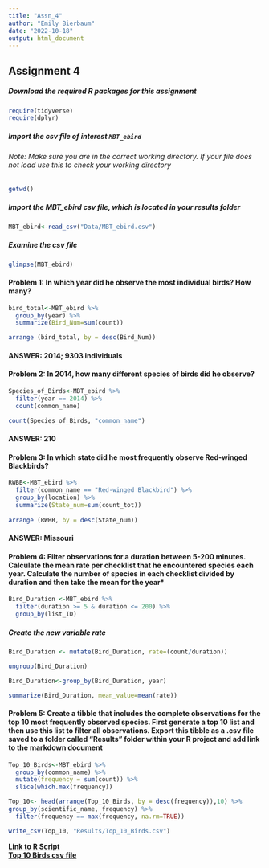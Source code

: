 ---
title: "Assn_4"
author: "Emily Bierbaum"
date: "2022-10-18"
output: html_document
---
## **Assignment 4**

##### Download the required R packages for this assignment
```{r}
require(tidyverse)  
require(dplyr)

```

##### Import the csv file of interest ``MBT_ebird``
###### Note: Make sure you are in the correct working directory. If your file does not load use this to check your working directory
```{r}
getwd()
```

##### Import the MBT_ebird csv file, which is located in your results folder
```{r}
MBT_ebird<-read_csv("Data/MBT_ebird.csv") 
```
  
##### Examine the csv file  
```{r}
glimpse(MBT_ebird)
```


#### Problem 1: In which year did he observe the most individual birds? How many?
```{r}
bird_total<-MBT_ebird %>%  
  group_by(year) %>%  
  summarize(Bird_Num=sum(count))

arrange (bird_total, by = desc(Bird_Num))
```
#### **ANSWER: 2014; 9303 individuals**

#### Problem 2: In 2014, how many different species of birds did he observe?
```{r}
Species_of_Birds<-MBT_ebird %>%     
  filter(year == 2014) %>%    
  count(common_name)  

count(Species_of_Birds, "common_name") 
```
#### **ANSWER: 210**

#### Problem 3: In which state did he most frequently observe Red-winged Blackbirds?
```{r}
RWBB<-MBT_ebird %>%  
  filter(common_name == "Red-winged Blackbird") %>%  
  group_by(location) %>%  
  summarize(State_num=sum(count_tot))  
  
arrange (RWBB, by = desc(State_num))
```
#### **ANSWER: Missouri**

#### Problem 4: Filter observations for a duration between 5-200 minutes. Calculate the mean rate per checklist that he encountered species each year. Calculate the number of species in each checklist divided by duration and then take the mean for the year*
```{r}
Bird_Duration <-MBT_ebird %>%  
  filter(duration >= 5 & duration <= 200) %>%  
  group_by(list_ID)  
```
##### Create the new variable rate
```{r}
Bird_Duration <- mutate(Bird_Duration, rate=(count/duration))  

ungroup(Bird_Duration)  

Bird_Duration<-group_by(Bird_Duration, year)  

summarize(Bird_Duration, mean_value=mean(rate)) 
```

#### Problem 5: Create a tibble that includes the complete observations for the top 10 most frequently observed species. First generate a top 10 list and then use this list to filter all observations. Export this tibble as a .csv file saved to a folder called “Results” folder within your R project and add link to the markdown document
```{r}
Top_10_Birds<-MBT_ebird %>%  
  group_by(common_name) %>%  
  mutate(frequency = sum(count)) %>%  
  slice(which.max(frequency)) 
```
  
```{r}
Top_10<- head(arrange(Top_10_Birds, by = desc(frequency)),10) %>%  
group_by(scientific_name, frequency) %>%  
  filter(frequency == max(frequency, na.rm=TRUE))  

write_csv(Top_10, "Results/Top_10_Birds.csv")
```

**[Link to R Script](Assn4.R)**    
**[Top 10 Birds csv file](Results/Top_10_Birds.csv)**  
